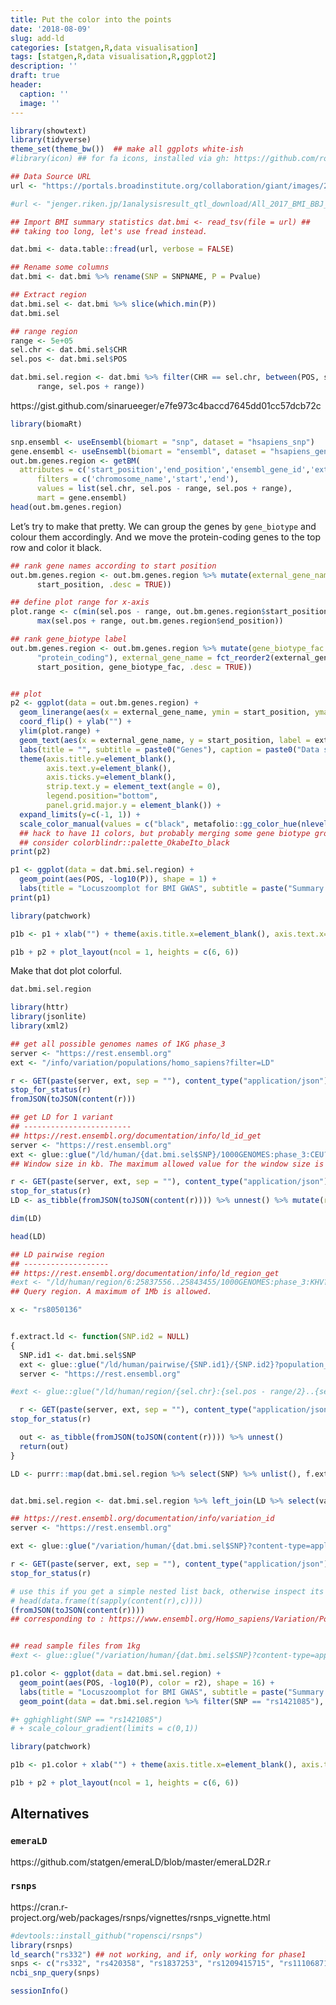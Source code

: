 ```yaml
---
title: Put the color into the points
date: '2018-08-09'
slug: add-ld
categories: [statgen,R,data visualisation]
tags: [statgen,R,data visualisation,R,ggplot2]
description: ''
draft: true
header:
  caption: ''
  image: ''
---
```



```r
library(showtext)
library(tidyverse)
theme_set(theme_bw())  ## make all ggplots white-ish
#library(icon) ## for fa icons, installed via gh: https://github.com/ropenscilabs/icon
```

```r

## Data Source URL
url <- "https://portals.broadinstitute.org/collaboration/giant/images/2/21/BMI_All_ancestry.fmt.gzip"

#url <- "jenger.riken.jp/1analysisresult_qtl_download/All_2017_BMI_BBJ_autosome.txt.gz"

## Import BMI summary statistics dat.bmi <- read_tsv(file = url) ##
## taking too long, let's use fread instead.

dat.bmi <- data.table::fread(url, verbose = FALSE)

## Rename some columns
dat.bmi <- dat.bmi %>% rename(SNP = SNPNAME, P = Pvalue)

## Extract region
dat.bmi.sel <- dat.bmi %>% slice(which.min(P))
dat.bmi.sel

## range region
range <- 5e+05
sel.chr <- dat.bmi.sel$CHR
sel.pos <- dat.bmi.sel$POS

dat.bmi.sel.region <- dat.bmi %>% filter(CHR == sel.chr, between(POS, sel.pos - 
      range, sel.pos + range))

```

https://gist.github.com/sinarueeger/e7fe973c4baccd7645dd01cc57dcb72c


```r

library(biomaRt) 

snp.ensembl <- useEnsembl(biomart = "snp", dataset = "hsapiens_snp")
gene.ensembl <- useEnsembl(biomart = "ensembl", dataset = "hsapiens_gene_ensembl", GRCh = 37) # we will need an additional mart for genes
out.bm.genes.region <- getBM(
  attributes = c('start_position','end_position','ensembl_gene_id','external_gene_name', 'gene_biotype'), 
      filters = c('chromosome_name','start','end'), 
      values = list(sel.chr, sel.pos - range, sel.pos + range), 
      mart = gene.ensembl)
head(out.bm.genes.region)

```


Let's try to make that pretty. We can group the genes by `gene_biotype` and colour them accordingly. And we move the protein-coding genes to the top row and color it black.

```r


## rank gene names according to start position
out.bm.genes.region <- out.bm.genes.region %>% mutate(external_gene_name = fct_reorder(external_gene_name, 
      start_position, .desc = TRUE))

## define plot range for x-axis
plot.range <- c(min(sel.pos - range, out.bm.genes.region$start_position), 
      max(sel.pos + range, out.bm.genes.region$end_position))

## rank gene_biotype label
out.bm.genes.region <- out.bm.genes.region %>% mutate(gene_biotype_fac = fct_relevel(as.factor(gene_biotype), 
      "protein_coding"), external_gene_name = fct_reorder2(external_gene_name, 
      start_position, gene_biotype_fac, .desc = TRUE))


## plot
p2 <- ggplot(data = out.bm.genes.region) + 
  geom_linerange(aes(x = external_gene_name, ymin = start_position, ymax = end_position, colour = gene_biotype_fac, group = gene_biotype_fac)) +
  coord_flip() + ylab("") +
  ylim(plot.range) + 
  geom_text(aes(x = external_gene_name, y = start_position, label = external_gene_name, colour = gene_biotype_fac), fontface = 2, alpha = I(0.7), hjust = "right", size= 2.5) + 
  labs(title = "", subtitle = paste0("Genes"), caption = paste0("Data source: ", gene.ensembl@host, " + Data set: ", gene.ensembl@dataset), color = "Gene Biotype") +
  theme(axis.title.y=element_blank(),
        axis.text.y=element_blank(),
        axis.ticks.y=element_blank(), 
        strip.text.y = element_text(angle = 0),
        legend.position="bottom", 
        panel.grid.major.y = element_blank()) + 
  expand_limits(y=c(-1, 1)) +
  scale_color_manual(values = c("black", metafolio::gg_color_hue(nlevels(out.bm.genes.region$gene_biotype_fac)-1)))
  ## hack to have 11 colors, but probably merging some gene biotype groups could make sense too. 
  ## consider colorblindr::palette_OkabeIto_black
print(p2)

```



```r

p1 <- ggplot(data = dat.bmi.sel.region) + 
  geom_point(aes(POS, -log10(P)), shape = 1) + 
  labs(title = "Locuszoomplot for BMI GWAS", subtitle = paste("Summary   statistics for chromosome", sel.chr, "from", format((sel.pos - range), big.mark = "'"), "to", format((sel.pos + range), big.mark = "'"), "bp"), caption = paste("Data source:", url))
print(p1)

```




```r

library(patchwork)

p1b <- p1 + xlab("") + theme(axis.title.x=element_blank(), axis.text.x=element_blank(), axis.ticks.x=element_blank()) + xlim(plot.range)

p1b + p2 + plot_layout(ncol = 1, heights = c(6, 6))

```



Make that dot plot colorful. 


```r
dat.bmi.sel.region

library(httr)
library(jsonlite)
library(xml2)

## get all possible genomes names of 1KG phase_3
server <- "https://rest.ensembl.org"
ext <- "/info/variation/populations/homo_sapiens?filter=LD"

r <- GET(paste(server, ext, sep = ""), content_type("application/json"))
stop_for_status(r)
fromJSON(toJSON(content(r)))

## get LD for 1 variant
## ------------------------
## https://rest.ensembl.org/documentation/info/ld_id_get
server <- "https://rest.ensembl.org"
ext <- glue::glue("/ld/human/{dat.bmi.sel$SNP}/1000GENOMES:phase_3:CEU?;window_size=5000")
## Window size in kb. The maximum allowed value for the window size is 500 kb. LD is computed for the given variant and all variants that are located within the specified window.

r <- GET(paste(server, ext, sep = ""), content_type("application/json"))
stop_for_status(r)
LD <- as_tibble(fromJSON(toJSON(content(r)))) %>% unnest() %>% mutate(r2 = as.numeric(r2))

dim(LD)

head(LD)


```

```r


## LD pairwise region
## -------------------
## https://rest.ensembl.org/documentation/info/ld_region_get
#ext <- "/ld/human/region/6:25837556..25843455/1000GENOMES:phase_3:KHV?"
## Query region. A maximum of 1Mb is allowed.

x <- "rs8050136"


f.extract.ld <- function(SNP.id2 = NULL)
{
  SNP.id1 <- dat.bmi.sel$SNP
  ext <- glue::glue("/ld/human/pairwise/{SNP.id1}/{SNP.id2}?population_name=1000GENOMES:phase_3:CEU")
  server <- "https://rest.ensembl.org"

#ext <- glue::glue("/ld/human/region/{sel.chr}:{sel.pos - range/2}..{sel.pos + range/2}/1000GENOMES:phase_3:CEU?") ##>> timing out, not working

  r <- GET(paste(server, ext, sep = ""), content_type("application/json"))
stop_for_status(r)

  out <- as_tibble(fromJSON(toJSON(content(r)))) %>% unnest()
  return(out)
}

LD <- purrr::map(dat.bmi.sel.region %>% select(SNP) %>% unlist(), f.extract.ld) %>% mutate(r2 = as.numeric(r2)) %>% bind_rows() %>% unnest()


dat.bmi.sel.region <- dat.bmi.sel.region %>% left_join(LD %>% select(variation2, r2), by = c("SNP" = "variation2"))


```




```r

## https://rest.ensembl.org/documentation/info/variation_id
server <- "https://rest.ensembl.org"

ext <- glue::glue("/variation/human/{dat.bmi.sel$SNP}?content-type=application/json;population_genotypes=1")

r <- GET(paste(server, ext, sep = ""), content_type("application/json"))
stop_for_status(r)

# use this if you get a simple nested list back, otherwise inspect its structure
# head(data.frame(t(sapply(content(r),c))))
(fromJSON(toJSON(content(r))))
## corresponding to : https://www.ensembl.org/Homo_sapiens/Variation/Population?db=core;r=16:53766542-53767542;v=rs1421085;vdb=variation;vf=984887


## read sample files from 1kg
#ext <- glue::glue("/variation/human/{dat.bmi.sel$SNP}?content-type=application/json;genotypes=1")

```

```r

p1.color <- ggplot(data = dat.bmi.sel.region) + 
  geom_point(aes(POS, -log10(P), color = r2), shape = 16) + 
  labs(title = "Locuszoomplot for BMI GWAS", subtitle = paste("Summary statistics for chromosome", sel.chr, "from", format((sel.pos - range), big.mark = "'"), "to", format((sel.pos + range), big.mark = "'"), "bp"), caption = paste("Data source:", url)) +
  geom_point(data = dat.bmi.sel.region %>% filter(SNP == "rs1421085"), aes(POS, -log10(P)), color = "black", shape = 16) + scale_color_distiller(type = "div", palette = "Spectral", limits = c(0,1))

#+ gghighlight(SNP == "rs1421085")
# + scale_colour_gradient(limits = c(0,1))

```


```r

library(patchwork)

p1b <- p1.color + xlab("") + theme(axis.title.x=element_blank(), axis.text.x=element_blank(), axis.ticks.x=element_blank()) + xlim(plot.range)

p1b + p2 + plot_layout(ncol = 1, heights = c(6, 6))

```







## Alternatives

### `emeraLD`

https://github.com/statgen/emeraLD/blob/master/emeraLD2R.r

### `rsnps`

https://cran.r-project.org/web/packages/rsnps/vignettes/rsnps_vignette.html

```r
#devtools::install_github("ropensci/rsnps")
library(rsnps)
ld_search("rs332") ## not working, and if, only working for phase1
snps <- c("rs332", "rs420358", "rs1837253", "rs1209415715", "rs111068718")
ncbi_snp_query(snps)
```







```r
sessionInfo()
```